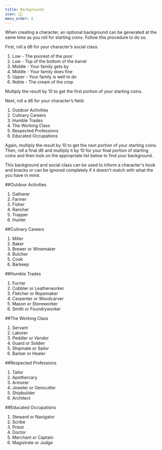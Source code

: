 ```yaml
---
title: Backgrounds
icon: 👨‍🌾
menu_order: 6
---
```


When creating a character, an optional background can be generated at the same time as you roll for starting coins. Follow this procedure to do so.

First, roll a d6 for your character’s social class:
1. Low - The poorest of the poor
2. Low - Top of the bottom of the barrel
3. Middle - Your family gets by
4. Middle - Your family does fine
5. Upper - Your family is well to do
6. Noble - The cream of the crop

Multiply the result by 10 to get the first portion of your starting coins.

Next, roll a d6 for your character’s field:
1. Outdoor Activities
2. Culinary Careers
3. Humble Trades
4. The Working Class
5. Respected Professions
6. Educated Occupations

Again, multiply the result by 10 to get the next portion of your starting coins. Then, roll a final d6 and multiply it by 10 for your final portion of starting coins and then look on the appropriate list below to find your background.

This background and social class can be used to inform a character's hook and knacks or can be ignored completely if it doesn't match with what the you have in mind.

##Outdoor Activities
1. Gatherer
2. Farmer
3. Fisher
4. Rancher
5. Trapper
6. Hunter

##Culinary Careers
1. Miller
2. Baker
3. Brewer or Winemaker
4. Butcher
5. Cook
6. Barkeep

##Humble Trades
1. Furrier
2. Cobbler or Leatherworker
3. Fletcher or Ropemaker
4. Carpenter or Woodcarver
5. Mason or Stoneworker
6. Smith or Foundryworker

##The Working Class
1. Servant
2. Laborer
3. Peddler or Vendor
4. Guard or Soldier
5. Shipmate or Sailor
6. Barber or Healer

##Respected Professions
1. Tailor
2. Apothercary
3. Armorer
4. Jeweler or Gemcutter
5. Shipbuilder
6. Architect

##Educated Occupations
1. Steward or Navigator
2. Scribe
3. Priest
4. Doctor
5. Merchant or Captain
6. Magistrate or Judge